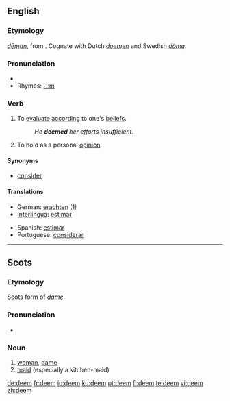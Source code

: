 ==English==

===Etymology===
{{OE.}} ''[[deman|dēman]]'', from {{Ger.}}.  Cognate with Dutch ''[[doemen]]'' and Swedish ''[[döma]]''.

===Pronunciation===
*{{IPA|/di:m/}}
*Rhymes: [[Rhymes:English:-iːm|-iːm]]

===Verb===
{{en-verb}}

# To [[evaluate]] [[according]] to one's [[belief]]s.
#:''He '''deemed''' her efforts insufficient.''
# To hold as a personal [[opinion]].

====Synonyms====
* [[consider]]

====Translations====
{{trans-top|deem}}
*German: [[erachten]] (1)
*[[Interlingua]]: [[estimar]]
{{trans-mid}}
*Spanish: [[estimar]]
*Portuguese: [[considerar]]
{{trans-bottom}}

----

==Scots==

===Etymology===
Scots form of {{E.|sco}} ''[[dame]]''.

===Pronunciation===
*{{IPA|/dim/}}

===Noun===
{{sco-noun}}

# [[woman]], [[dame]]
# [[maid]] (especially a kitchen-maid)

[[de:deem]]
[[fr:deem]]
[[io:deem]]
[[ku:deem]]
[[pt:deem]]
[[fi:deem]]
[[te:deem]]
[[vi:deem]]
[[zh:deem]]